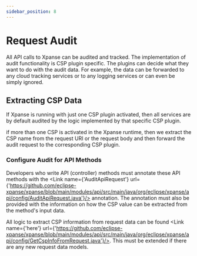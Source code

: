 ```yaml
---
sidebar_position: 8
---
```



# Request Audit

All API calls to Xpanse can be audited and tracked. The implementation of audit functionality is CSP plugin specific.
The plugins can decide what they want to do with the audit data. For example, the data can be forwarded to any cloud tracking services or to any logging services or can even be simply ignored.

## Extracting CSP Data

If Xpanse is running with just one CSP plugin activated, then all services are by default audited by the logic implemented by that specific CSP plugin.

if more than one CSP is activated in the Xpanse runtime, then we extract the CSP name from the request URI or the request body and then forward the audit request to the corresponding CSP plugin.

### Configure Audit for API Methods

Developers who write API (controller) methods must annotate these API methods with the <Link name={'AuditApiRequest'} url={'https://github.com/eclipse-xpanse/xpanse/blob/main/modules/api/src/main/java/org/eclipse/xpanse/api/config/AuditApiRequest.java'}/> annotation.
The annotation must also be provided with the information on how the CSP value can be extracted from the method's input data.

All logic to extract CSP information from request data can be found <Link name={'here'} url={'https://github.com/eclipse-xpanse/xpanse/blob/main/modules/api/src/main/java/org/eclipse/xpanse/api/config/GetCspInfoFromRequest.java'}/>. This must be extended if there are any new request data models.

